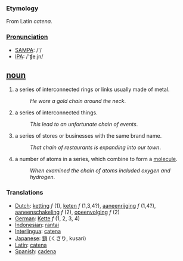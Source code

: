 === Etymology ===
From Latin ''catena''.

===[[Pronunciation]]===
*[[w:SAMPA|SAMPA]]: /'/
*[[w:IPA|IPA]]: /'ʧe:jn/

== [[noun]] ==
#a series of interconnected rings or links usually made of metal. 
#:''He wore a gold chain around the neck''.
#a series of interconnected things.
#:''This lead to an unfortunate chain of events''.
#a series of stores or businesses with the same brand name.
#:''That chain of restaurants is expanding into our town''.
#a number of atoms in a series, which combine to form a [[molecule]].
#:''When examined the chain of atoms included oxygen and hydrogen''.

=== Translations ===
*[[Dutch]]: [[ketting]] ''f'' (1), [[keten]] ''f'' (1,3,4?), [[aaneenrijging]] ''f'' (1,4?), [[aaneenschakeling]] ''f'' (2), [[opeenvolging]] ''f'' (2)
*[[German]]: [[Kette]] ''f'' (1, 2, 3, 4)
*[[Indonesian]]: [[rantai]]
*[[Interlingua]]: [[catena]]
*[[Japanese]]: [[鎖]] (くさり, kusari)
*[[Latin]]: [[catena]]
*[[Spanish]]: [[cadena]]
